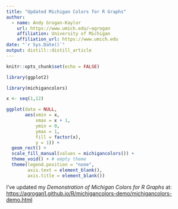 ```yaml
---
title: "Updated Michigan Colors for R Graphs"
author:
  - name: Andy Grogan-Kaylor
    url: https://www.umich.edu/~agrogan
    affiliation: University of Michigan
    affiliation_url: https://www.umich.edu
date: "`r Sys.Date()`"
output: distill::distill_article
---
```


```r
knitr::opts_chunk$set(echo = FALSE)
```

```r

library(ggplot2)

library(michigancolors)

x <- seq(1,12)

ggplot(data = NULL,
       aes(xmin = x,
           xmax = x + 1,
           ymin = 0,
           ymax = 1,
           fill = factor(x),
           y = 1)) +
  geom_rect() +
  scale_fill_manual(values = michigancolors()) +
  theme_void() + # empty theme
  theme(legend.position = "none",
        axis.text = element_blank(),
        axis.title = element_blank())

```

I've updated my *Demonstration of Michigan Colors for R Graphs* at:  [https://agrogan1.github.io/R/michigancolors-demo/michigancolors-demo.html](https://agrogan1.github.io/R/michigancolors-demo/michigancolors-demo.html)